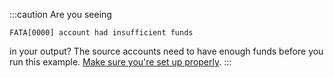 :::caution
Are you seeing
```
FATA[0000] account had insufficient funds
```
in your output? The source accounts need to have enough funds before you run this example. [Make sure you're set up properly](/v1.10/ledger/numscript/prerequisites).
:::
